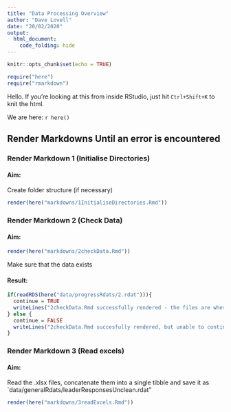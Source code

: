 ```yaml
---
title: "Data Processing Overview"
author: "Dave Lovell"
date: "20/02/2020"
output:
  html_document:
    code_folding: hide
---
```


```r
knitr::opts_chunk$set(echo = TRUE)
```

```r
require("here")
require("rmarkdown")
```

Hello. If you're looking at this from inside RStudio, just hit `Ctrl+Shift+K` to knit the html. 

We are here: `r here()`

## Render Markdowns Until an error is encountered

### Render Markdown 1 (Initialise Directories)

#### Aim:

Create folder structure (if necessary)

```r
render(here("markdowns/1InitialiseDirectories.Rmd"))
```

### Render Markdown 2 (Check Data)

#### Aim:

```r
render(here("markdowns/2checkData.Rmd"))
```

Make sure that the data exists

#### Result:
```r
if(readRDS(here("data/progressRdats/2.rdat"))){
  continue = TRUE
  writeLines("2checkData.Rmd successfully rendered - the files are where they need to be")
} else {
  continue = FALSE
  writeLines("2checkData.Rmd succesfully rendered, but unable to continue. \"portsmouthLeaders2018\" or \"portsmouthLeaders2019\" were not in the \"data\" directory and a connection to the O drive could not be established. See \"markdowns\\2checkData.html\" for details")
}
```

### Render Markdown 3 (Read excels)

#### Aim:

Read the .xlsx files, concatenate them into a single tibble and save it as `data/generalRdats/leaderResponsesUnclean.rdat"

```r
render(here("markdowns/3readExcels.Rmd"))
```

